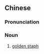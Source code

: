 {{also|金黄色葡萄球菌}}
==Chinese==
{{zh-forms|s=金黄色葡萄球菌|type=34}}

===Pronunciation===
{{zh-pron
|m=jīnhuángsè pútaoqiú菌
|cat=n
}}

===Noun===
{{zh-noun}}

# [[golden staph]]